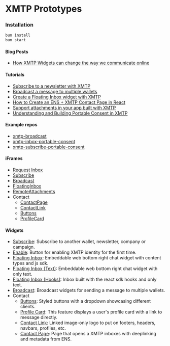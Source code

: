 # XMTP Prototypes

### Installation

```bash
bun install
bun start
```

#### Blog Posts

- [How XMTP Widgets can change the way we communicate online](/Posts/Contact)

#### Tutorials

- [Subscribe to a newsletter with XMTP](/Tutorials/Subscribe)
- [Broadcast a message to multiple wallets](/Tutorials/Broadcast)
- [Create a Floating Inbox widget with XMTP](/Tutorials/FloatingInbox)
- [How to Create an ENS + XMTP Contact Page in React](/Tutorials/ContactPage)
- [Support attachments in your app built with XMTP](/Tutorials/RemoteAttachments)
- [Understanding and Building Portable Consent in XMTP](/Tutorials/PortableConsent)

#### Example repos

- [xmtp-broadcast](https://github.com/fabriguespe/xmtp-broadcast)
- [xmtp-inbox-portable-consent](https://github.com/fabriguespe/xmtp-inbox-portable-consent)
- [xmtp-subscribe-portable-consent](https://github.com/fabriguespe/xmtp-subscribe-portable-consent)

#### iFrames

- [Request Inbox](/Frames/RequestInbox)
- [Subscribe](/Frames/Subscribe)
- [Broadcast](/Frames/Broadcast)
- [FloatingInbox](/Frames/FloatingInbox)
- [RemoteAttachments](/Frames/RemoteAttachments)
- Contact
  - [ContactPage](/Frames/ContactPage)
  - [ContactLink](/Frames/ContactLink)
  - [Buttons](/Frames/Buttons)
  - [ProfileCard](/Frames/ProfileCard)

#### Widgets

- [Subscribe](/Widgets/Subscribe): Subscribe to another wallet, newsletter, company or campaign.
- [Enable](/Widgets/Enable): Button for enabling XMTP identity for the first time.
- [Floating Inbox](/Widgets/FloatingInbox): Embeddable web bottom right chat widget with content types and js sdk.
- [Floating Inbox (Text)](/Widgets/FloatingInbox-text): Embeddable web bottom right chat widget with only text.
- [Floating Inbox (Hooks)](/Widgets/FloatingInbox-hooks): Inbox built with the react sdk hooks and only text.
- [Broadcast](/Widgets/Broadcast): Broadcast widgets for sending a message to multiple wallets.
- Contact
  - [Buttons](/Widgets/Contact/Buttons): Styled buttons with a dropdown showcasing different clients.
  - [Profile Card](/Widgets/Contact/ProfileCard): This feature displays a user's profile card with a link to message directly.
  - [Contact Link](/Widgets/Contact/ContactLink): Linked image-only logo to put on footers, headers, navbars, profiles, etc.
  - [Contact Page](/Widgets/Contact/ContactPage): Page that opens a XMTP inboxes with deeplinking and metadata from ENS.
